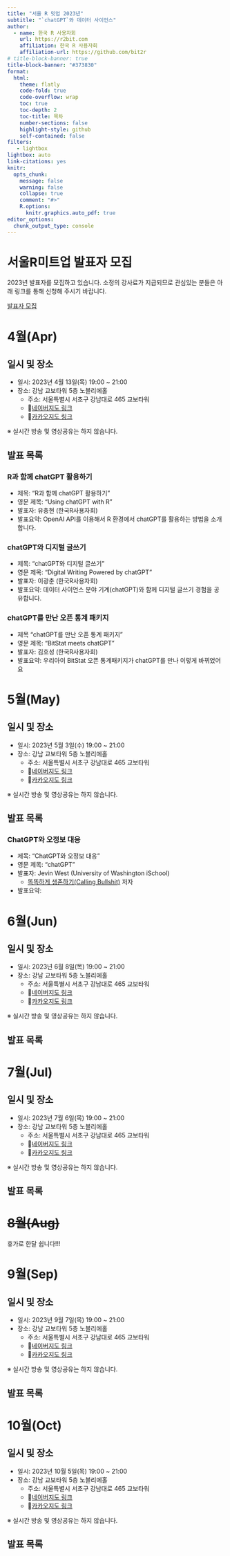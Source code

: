 ```yaml
---
title: "서울 R 밋업 2023년"
subtitle: "`chatGPT`와 데이터 사이언스"
author:
  - name: 한국 R 사용자회
    url: https://r2bit.com
    affiliation: 한국 R 사용자회
    affiliation-url: https://github.com/bit2r
# title-block-banner: true
title-block-banner: "#373830"
format:
  html:
    theme: flatly
    code-fold: true
    code-overflow: wrap
    toc: true
    toc-depth: 2
    toc-title: 목차
    number-sections: false
    highlight-style: github    
    self-contained: false
filters:
   - lightbox
lightbox: auto
link-citations: yes
knitr:
  opts_chunk: 
    message: false
    warning: false
    collapse: true
    comment: "#>" 
    R.options:
      knitr.graphics.auto_pdf: true
editor_options: 
  chunk_output_type: console
---
```




# 서울R미트업 발표자 모집

2023년 발표자를 모집하고 있습니다. 
소정의 강사료가 지급되므로 관심있는 분들은 아래 링크를 통해 신청해 주시기 바랍니다.

[발표자 모집](https://forms.gle/pcr8y54jRMBz3pDa9)

::::{.column-body-outset}

:::{.panel-tabset}

# 4월(Apr)

## 일시 및 장소

- 일시: 2023년 4월 13일(목) 19:00 ~ 21:00
- 장소: 강남 교보타워 5층 노블리에홀
  - 주소: 서울특별시 서초구 강남대로 465 교보타워
  - 📍<a href="https://naver.me/F08oB7J8" target="_blank">네이버지도 링크</a>
  - 📍<a href="http://kko.to/bmuzNbBHbs" target="_blank">카카오지도 링크</a>

※ 실시간 방송 및 영상공유는 하지 않습니다.

## 발표 목록

### R과 함께 chatGPT 활용하기

- 제목: “R과 함께 chatGPT 활용하기”
- 영문 제목: “Using chatGPT with R”
- 발표자: 유충현 (한국R사용자회)
- 발표요약: OpenAI API를 이용해서 R 환경에서 chatGPT를 활용하는 방법을 소개합니다.

### chatGPT와 디지털 글쓰기

- 제목: “chatGPT와 디지털 글쓰기”
- 영문 제목: “Digital Writing Powered by chatGPT”
- 발표자: 이광춘 (한국R사용자회)
- 발표요약: 데이터 사이언스 분야 기계(chatGPT)와 함께 디지털 글쓰기 경험을 공유합니다.

### chatGPT를 만난 오픈 통계 패키지

- 제목 “chatGPT를 만난 오픈 통계 패키지”
- 영문 제목: “BitStat meets chatGPT”
- 발표자: 김호성 (한국R사용자회)
- 발표요약: 우리아이 BitStat 오픈 통계패키지가 chatGPT를 만나 이렇게 바뀌었어요

# 5월(May)

## 일시 및 장소

- 일시: 2023년 5월 3일(수) 19:00 ~ 21:00
- 장소: 강남 교보타워 5층 노블리에홀
  - 주소: 서울특별시 서초구 강남대로 465 교보타워
  - 📍<a href="https://naver.me/F08oB7J8" target="_blank">네이버지도 링크</a>
  - 📍<a href="http://kko.to/bmuzNbBHbs" target="_blank">카카오지도 링크</a>

※ 실시간 방송 및 영상공유는 하지 않습니다.

## 발표 목록

### ChatGPT와 오정보 대응

- 제목: "ChatGPT와 오정보 대응"
- 영문 제목: “chatGPT”
- 발표자: Jevin West (University of Washington iSchool)
    - [똑똑하게 생존하기(Calling Bullshit)](https://product.kyobobook.co.kr/detail/S000001708704) 저자
- 발표요약: 

# 6월(Jun)

## 일시 및 장소

- 일시: 2023년 6월 8일(목) 19:00 ~ 21:00
- 장소: 강남 교보타워 5층 노블리에홀
  - 주소: 서울특별시 서초구 강남대로 465 교보타워
  - 📍<a href="https://naver.me/F08oB7J8" target="_blank">네이버지도 링크</a>
  - 📍<a href="http://kko.to/bmuzNbBHbs" target="_blank">카카오지도 링크</a>

※ 실시간 방송 및 영상공유는 하지 않습니다.

## 발표 목록

# 7월(Jul)

## 일시 및 장소

- 일시: 2023년 7월 6일(목) 19:00 ~ 21:00
- 장소: 강남 교보타워 5층 노블리에홀
  - 주소: 서울특별시 서초구 강남대로 465 교보타워
  - 📍<a href="https://naver.me/F08oB7J8" target="_blank">네이버지도 링크</a>
  - 📍<a href="http://kko.to/bmuzNbBHbs" target="_blank">카카오지도 링크</a>

※ 실시간 방송 및 영상공유는 하지 않습니다.

## 발표 목록

# ~~8월(Aug)~~

휴가로 한달 쉽니다!!!

# 9월(Sep)

## 일시 및 장소

- 일시: 2023년 9월 7일(목) 19:00 ~ 21:00
- 장소: 강남 교보타워 5층 노블리에홀
  - 주소: 서울특별시 서초구 강남대로 465 교보타워
  - 📍<a href="https://naver.me/F08oB7J8" target="_blank">네이버지도 링크</a>
  - 📍<a href="http://kko.to/bmuzNbBHbs" target="_blank">카카오지도 링크</a>

※ 실시간 방송 및 영상공유는 하지 않습니다.

## 발표 목록

# 10월(Oct)

## 일시 및 장소

- 일시: 2023년 10월 5일(목) 19:00 ~ 21:00
- 장소: 강남 교보타워 5층 노블리에홀
  - 주소: 서울특별시 서초구 강남대로 465 교보타워
  - 📍<a href="https://naver.me/F08oB7J8" target="_blank">네이버지도 링크</a>
  - 📍<a href="http://kko.to/bmuzNbBHbs" target="_blank">카카오지도 링크</a>

※ 실시간 방송 및 영상공유는 하지 않습니다.

## 발표 목록

:::

::::